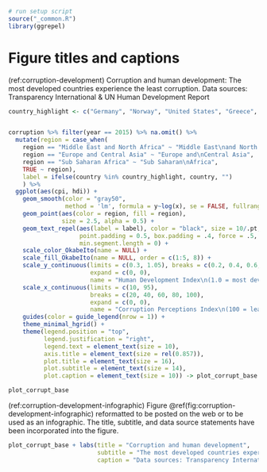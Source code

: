 ```r
# run setup script
source("_common.R")
library(ggrepel)
```

# Figure titles and captions {#figure-titles-captions}

(ref:corruption-development) Corruption and human development: The most developed countries experience the least corruption. Data sources: Transparency International & UN Human Development Report

```r
country_highlight <- c("Germany", "Norway", "United States", "Greece", "Singapore", "Rwanda", "Russia", "Venezuela", "Sudan", "Iraq", "Ghana", "Niger", "Chad", "Kuwait", "Qatar", "Myanmar", "Nepal", "Chile", "Brazil", "Japan", "China")


corruption %>% filter(year == 2015) %>% na.omit() %>%
  mutate(region = case_when(
    region == "Middle East and North Africa" ~ "Middle East\nand North Africa",
    region == "Europe and Central Asia" ~ "Europe and\nCentral Asia",
    region == "Sub Saharan Africa" ~ "Sub Saharan\nAfrica",
    TRUE ~ region),
    label = ifelse(country %in% country_highlight, country, "")
    ) %>%
  ggplot(aes(cpi, hdi)) + 
    geom_smooth(color = "gray50",
                method = 'lm', formula = y~log(x), se = FALSE, fullrange = TRUE) +
    geom_point(aes(color = region, fill = region),
               size = 2.5, alpha = 0.5) + 
    geom_text_repel(aes(label = label), color = "black", size = 10/.pt,
                    point.padding = 0.5, box.padding = .4, force = .5,
                    min.segment.length = 0) +
    scale_color_OkabeIto(name = NULL) +
    scale_fill_OkabeIto(name = NULL, order = c(1:5, 8)) +
    scale_y_continuous(limits = c(0.3, 1.05), breaks = c(0.2, 0.4, 0.6, 0.8, 1.0),
                       expand = c(0, 0),
                       name = "Human Development Index\n(1.0 = most developed)") +
    scale_x_continuous(limits = c(10, 95),
                       breaks = c(20, 40, 60, 80, 100),
                       expand = c(0, 0),
                       name = "Corruption Perceptions Index\n(100 = least corrupt)") +
    guides(color = guide_legend(nrow = 1)) +
    theme_minimal_hgrid() +
    theme(legend.position = "top",
          legend.justification = "right",
          legend.text = element_text(size = 10),
          axis.title = element_text(size = rel(0.857)),
          plot.title = element_text(size = 16),
          plot.subtitle = element_text(size = 14),
          plot.caption = element_text(size = 10)) -> plot_corrupt_base

plot_corrupt_base
```


(ref:corruption-development-infographic) Figure \@ref(fig:corruption-development-infographic) reformatted to be posted on the web or to be used as an infographic. The title, subtitle, and data source statements have been incorporated into the figure.

```r
plot_corrupt_base + labs(title = "Corruption and human development",
                         subtitle = "The most developed countries experience\nthe least corruption",
                         caption = "Data sources: Transparency International & UN Human Development Report")
```
